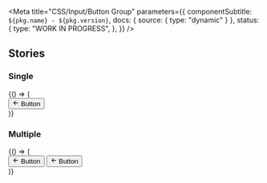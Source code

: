 
<Meta
  title="CSS/Input/Button Group"
  parameters={{
    componentSubtitle: `${pkg.name} - ${pkg.version}`,
    docs: { source: { type: "dynamic" } },
    status: {
      type: "WORK IN PROGRESS",
    },
  }}
/>

<Description markdown={readme} />

## Stories

### Single

<Canvas>
  <Story name="Single">
    {() => (
      <div class="denhaag-button-group">
        <button class={"denhaag-button denhaag-button--secondary-action denhaag-button--start-icon"}>
          <span class={"denhaag-button__icon"}>
            <svg
              width="1em"
              height="1em"
              viewBox="0 0 24 24"
              xmlns="http://www.w3.org/2000/svg"
              class="denhaag-icon"
              focusable="false"
              aria-hidden="true"
            >
              <path d="M11.707 18.707a1 1 0 01-1.414 0l-6-6a1 1 0 010-1.414l6-6a1 1 0 111.414 1.414L7.414 11H19a1 1 0 110 2H7.414l4.293 4.293a1 1 0 010 1.414z"></path>
            </svg>
          </span>
          Button
        </button>
      </div>
    )}
  </Story>
</Canvas>

### Multiple

<Canvas>
  <Story name="Multiple">
    {() => (
      <div class="denhaag-button-group">
        <button class={"denhaag-button denhaag-button--secondary-action denhaag-button--start-icon"}>
          <span class={"denhaag-button__icon"}>
            <svg
              width="1em"
              height="1em"
              viewBox="0 0 24 24"
              xmlns="http://www.w3.org/2000/svg"
              class="denhaag-icon"
              focusable="false"
              aria-hidden="true"
            >
              <path d="M11.707 18.707a1 1 0 01-1.414 0l-6-6a1 1 0 010-1.414l6-6a1 1 0 111.414 1.414L7.414 11H19a1 1 0 110 2H7.414l4.293 4.293a1 1 0 010 1.414z"></path>
            </svg>
          </span>
          Button
        </button>
        <button class={"denhaag-button denhaag-button--secondary-action denhaag-button--start-icon"}>
          <span class={"denhaag-button__icon"}>
            <svg
              width="1em"
              height="1em"
              viewBox="0 0 24 24"
              xmlns="http://www.w3.org/2000/svg"
              class="denhaag-icon"
              focusable="false"
              aria-hidden="true"
            >
              <path d="M11.707 18.707a1 1 0 01-1.414 0l-6-6a1 1 0 010-1.414l6-6a1 1 0 111.414 1.414L7.414 11H19a1 1 0 110 2H7.414l4.293 4.293a1 1 0 010 1.414z"></path>
            </svg>
          </span>
          Button
        </button>
      </div>
    )}
  </Story>
</Canvas>
